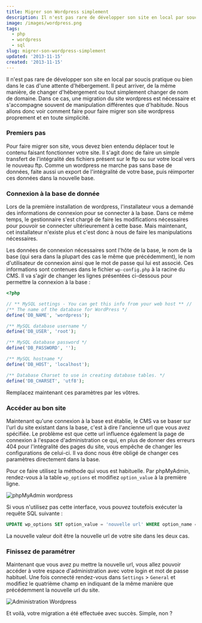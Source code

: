 ```yaml
---
title: Migrer son Wordpress simplement
description: Il n'est pas rare de développer son site en local par soucis pratique ou bien dans le cas d'une attente d'hébergement. Il peut arriver, de la même manière, de changer d'hébergement ou tout simplement changer de nom de domaine. Dans ce cas, une migration du site wordpress est nécessaire et s'accompagne souvent de manipulation différentes que d'habitude. Nous allons donc voir comment faire pour faire migrer son site wordpress proprement et en toute simplicité.
image: /images/wordpress.png
tags:
  - php
  - wordpress
  - sql
slug: migrer-son-wordpress-simplement
updated: '2013-11-15'
created: '2013-11-15'
---
```


Il n'est pas rare de développer son site en local par soucis pratique ou bien dans le cas d'une attente d'hébergement. Il peut arriver, de la même manière, de changer d'hébergement ou tout simplement changer de nom de domaine. Dans ce cas, une migration du site wordpress est nécessaire et s'accompagne souvent de manipulation différentes que d'habitude. Nous allons donc voir comment faire pour faire migrer son site wordpress proprement et en toute simplicité.

### Premiers pas

Pour faire migrer son site, vous devez bien entendu déplacer tout le contenu faisant fonctionner votre site. Il s'agit donc de faire un simple transfert de l'intégralité des fichiers présent sur le ftp ou sur votre local vers le nouveau ftp. Comme un wordpress ne marche pas sans base de données, faite aussi un export de l'intégralité de votre base, puis réimporter ces données dans la nouvelle base.

### Connexion à la base de donnée

Lors de la première installation de wordpress, l'installateur vous a demandé des informations de connexion pour se connecter à la base. Dans ce même temps, le gestionnaire s'est chargé de faire les modifications nécessaires pour pouvoir se connecter ultérieurement à cette base. Mais maintenant, cet installateur n'existe plus et c'est donc à nous de faire les manipulations nécessaires.

Les données de connexion nécessaires sont l'hôte de la base, le nom de la base (qui sera dans la plupart des cas le même que précédemment), le nom d'utilisateur de connexion ainsi que le mot de passe qui lui est associé. Ces informations sont contenues dans le fichier `wp-config.php` à la racine du CMS. Il va s'agir de changer les lignes présentées ci-dessous pour permettre la connexion à la base :

```php
<?php

// ** MySQL settings - You can get this info from your web host ** //
/** The name of the database for WordPress */
define('DB_NAME', 'wordpress');

/** MySQL database username */
define('DB_USER', 'root');

/** MySQL database password */
define('DB_PASSWORD', '');

/** MySQL hostname */
define('DB_HOST', 'localhost');

/** Database Charset to use in creating database tables. */
define('DB_CHARSET', 'utf8');

```

Remplacez maintenant ces paramètres par les vôtres.

### Accéder au bon site

Maintenant qu'une connexion à la base est établie, le CMS va se baser sur l'url du site existant dans la base, c'est à dire l'ancienne url que vous avez spécifiée. Le problème est que cette url influence également la page de connexion à l'espace d'administration ce qui, en plus de donner des erreurs 404 pour l'intégralité des pages du site, vous empêche de changer les configurations de celui-ci. Il va donc nous être obligé de changer ces paramètres directement dans la base.

Pour ce faire utilisez la méthode qui vous est habituelle. Par phpMyAdmin, rendez-vous à la table `wp_options` et modifiez `option_value` à la première ligne.

![phpMyAdmin wordpress](/images/migrer-wordpress1.jpg)

Si vous n'utilisez pas cette interface, vous pouvez toutefois exécuter la requête SQL suivante :

```sql
UPDATE wp_options SET option_value = 'nouvelle url' WHERE option_name = 'siteurl';
```

La nouvelle valeur doit être la nouvelle url de votre site dans les deux cas.

### Finissez de paramétrer

Maintenant que vous avez pu mettre la nouvelle url, vous allez pouvoir accéder à votre espace d'administration avec votre login et mot de passe habituel. Une fois connecté rendez-vous dans `Settings` > `General` et modifiez le quatrième champ en indiquant de la même manière que précédemment la nouvelle url du site.

![Administration Wordpress](/images/migrer-wordpress2.jpg)

Et voilà, votre migration a été effectuée avec succès. Simple, non ?
